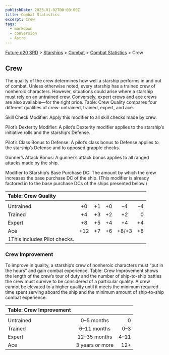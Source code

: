 ```yaml
---
publishDate: 2023-01-02T00:00:00Z
title: Combat Statistics
excerpt: Crew
tags:
  - markdown
  - conversion
  - Astro
---
```






[Future d20 SRD](/#futureD20) > [Starships](future-d20-srd-starships-index) > [Combat](future-d20-srd-starships-combat-index) > [Combat Statistics](future-d20-srd-starships-combat-combat-statistics-index) > Crew




## Crew


The quality of the crew determines how well a starship performs in and out of combat. Unless otherwise noted, every starship has a trained crew of nonheroic characters. However, situations could arise where a starship must rely on an untrained crew. Conversely, expert crews and ace crews are also available—for the right price. Table: Crew Quality compares four different qualities of crew: untrained, trained, expert, and ace.


Skill Check Modifier: Apply this modifier to all skill checks made by crew.


Pilot’s Dexterity Modifier: A pilot’s Dexterity modifier applies to the starship’s initiative rolls and the starship’s Defense.


Pilot’s Class Bonus to Defense: A pilot’s class bonus to Defense applies to the starship’s Defense and to opposed grapple checks.


Gunner’s Attack Bonus: A gunner’s attack bonus applies to all ranged attacks made by the ship.


Modifier to Starship’s Base Purchase DC: The amount by which the crew increases the base purchase DC of the ship. (This modifier is already factored in to the base purchase DCs of the ships presented below.)


| Table: Crew Quality |  |  |  |  |  |
| :--------------------- | :--: | :--: | :--: | :--: | --: |
|  |  |  |  |  |  |
| Untrained | +0 | +1 | +0 | –4 | –4 |
| Trained | +4 | +3 | +2 | +2 | 0 |
| Expert | +8 | +5 | +4 | +4 | +4 |
| Ace | +12 | +7 | +6 | +8/+3 | +8 |
| 1This includes Pilot checks. |  |  |  |  |  |



### Crew Improvement


To improve in quality, a starship’s crew of nonheroic characters must “put in the hours” and gain combat experience. Table: Crew Improvement shows the length of the crew’s tour of duty and the number of ship-to-ship battles the crew must survive to be considered of a particular quality. A crew cannot be elevated to a higher quality until it meets the minimum required time spent serving aboard the ship and the minimum amount of ship-to-ship combat experience.


| Table: Crew Improvement |  |  |
| :------------------------- | :--: | --: |
|  |  |  |
| Untrained | 0–5 months | 0 |
| Trained | 6–11 months | 0–3 |
| Expert | 12–35 months | 4–11 |
| Ace | 3 years or more | 12+ |




